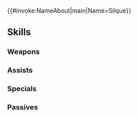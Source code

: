 {{#invoke:NameAbout|main|Name=Silque}}{{HeroPage Tabs}}
{{Hero Infobox
|Name=Silque
|Title=Adherent of Mila
|WeaponType=Colorless Staff
|Origin=Fire Emblem Echoes: Shadows of Valentia
|Gender=Female
|MoveType=Infantry
|actorJP=いのくちゆか
|actorEN=Bonnie Gordon
|artist=lack
|additionDate=October 21, 2019
|releaseDate=October 21, 2019
|randomStartTime=2019-11-21T07:00:00Z
|poolDate=November 7, 2019
|poolRarities=5
|TagID=シルク
|InternalID=437
|Properties=specRate_202208
|cv1=2
|cv2=100550
|description=A cleric from Novis who sought out Alm in order to deliver a certain item to him. Has a sweet but serious personality. Appears in Fire Emblem Echoes: Shadows of Valentia.
}}
{{Stats Page
|Lv1HP=17|Lv1ATK=9|Lv1SPD=4|Lv1DEF=5|Lv1RES=12
|GRHP=50|GRATK=55|GRSPD=45|GRDEF=70|GRRES=45
}}
==Skills==
===Weapons===
{{Weapons Table
|weapon1=Assault
|weapon1Default=
|weapon1Unlock=1
|weapon2=Melancholy
|weapon2Default=
|weapon2Unlock=3
|weapon3=Melancholy+
|weapon3Default=
|weapon3Unlock=5
|weapon4=Staff of Lilies
|weapon4Default=
|weapon4Unlock=5
}}
===Assists===
{{Assists Table
|assist1=Heal
|assist1Default=1
|assist1Unlock=1
|assist2=Mend
|assist2Default=3
|assist2Unlock=2
|assist3=Recover
|assist3Default=4
|assist3Unlock=3
|assist4=Recover+
|assist4Default=5
|assist4Unlock=5
}}
===Specials===
{{Specials Table
|special1=Imbue
|special1Default=4
|special1Unlock=2
|special2=Solid-Earth Balm
|special2Default=5
|special2Unlock=3
|special3=Earthfire Balm
|special3Default=
|special3Unlock=4
|special4=Earthfire Balm+
|special4Default=
|special4Unlock=5
}}
===Passives===
{{Passives Table
|passiveB1=Dazzling Staff 1
|passiveB2=Dazzling Staff 2
|passiveB3=Dazzling Staff 3
|passiveB1Unlock=3
|passiveB2Unlock=4
|passiveB3Unlock=5
|passiveC1=Staff Exp. 1
|passiveC2=Staff Exp. 2
|passiveC3=Staff Exp. 3
|passiveC1Unlock=1
|passiveC2Unlock=2
|passiveC3Unlock=4
}}
{{Heroes Navbox}}